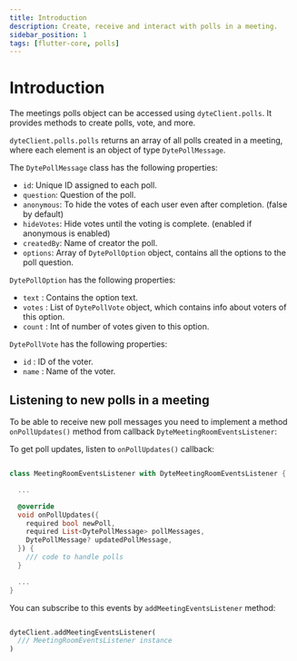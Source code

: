 ```yaml
---
title: Introduction
description: Create, receive and interact with polls in a meeting.
sidebar_position: 1
tags: [flutter-core, polls]
---
```


# Introduction

The meetings polls object can be accessed using `dyteClient.polls`. It provides
methods to create polls, vote, and more.

`dyteClient.polls.polls` returns an array of all polls created in a meeting,
where each element is an object of type `DytePollMessage`.

The `DytePollMessage` class has the following properties:

- `id`: Unique ID assigned to each poll.
- `question`: Question of the poll.
- `anonymous`: To hide the votes of each user even after completion. (false by
  default)
- `hideVotes`: Hide votes until the voting is complete. (enabled if anonymous is
  enabled)
- `createdBy`: Name of creator the poll.
- `options`: Array of `DytePollOption` object, contains all the options to the
  poll question.

`DytePollOption` has the following properties:

- `text` : Contains the option text.
- `votes` : List of `DytePollVote` object, which contains info about voters of
  this option.
- `count` : Int of number of votes given to this option.

`DytePollVote` has the following properties:

- `id` : ID of the voter.
- `name` : Name of the voter.

## Listening to new polls in a meeting

To be able to receive new poll messages you need to implement a method
`onPollUpdates()` method from callback `DyteMeetingRoomEventsListener`:

To get poll updates, listen to `onPollUpdates()` callback:

```dart

class MeetingRoomEventsListener with DyteMeetingRoomEventsListener {

  ...

  @override
  void onPollUpdates({
    required bool newPoll,
    required List<DytePollMessage> pollMessages,
    DytePollMessage? updatedPollMessage,
  }) {
    /// code to handle polls
  }

  ...
}

```

You can subscribe to this events by `addMeetingEventsListener` method:

```dart

dyteClient.addMeetingEventsListener(
  /// MeetingRoomEventsListener instance
)

```
